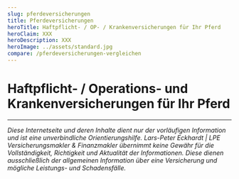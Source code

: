 ```yaml
---
slug: pferdeversicherungen
title: Pferdeversicherungen
heroTitle: Haftpflicht- / OP- / Krankenversicherungen für Ihr Pferd
heroClaim: XXX
heroDescription: XXX
heroImage: ../assets/standard.jpg
compare: /pferdeversicherungen-vergleichen
---
```


<ProvenExpert />

# Haftpflicht- / Operations- und Krankenversicherungen für Ihr Pferd













<ContactAndCompareBox />
<ProvenExpert />

---

_Diese Internetseite und deren Inhalte dient nur der vorläufigen Information und ist eine unverbindliche Orientierungshilfe. Lars-Peter Eckhardt | LPE Versicherungsmakler & Finanzmakler übernimmt keine Gewähr für die Vollständigkeit,
Richtigkeit und Aktualität der Informationen. Diese dienen ausschließlich der allgemeinen Information über eine Versicherung und mögliche Leistungs- und Schadensfälle._